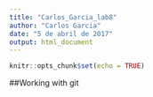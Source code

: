 ```yaml
---
title: "Carlos_Garcia_lab8"
author: "Carlos Garcia"
date: "5 de abril de 2017"
output: html_document
---
```


```r
knitr::opts_chunk$set(echo = TRUE)
```

##Working with git
